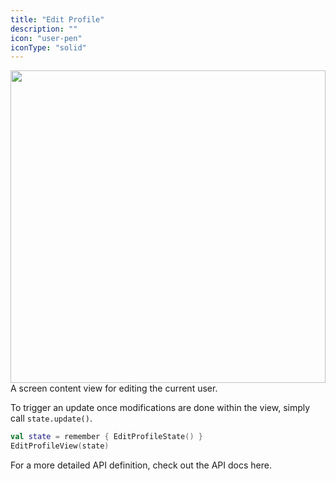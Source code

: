 ```yaml
---
title: "Edit Profile"
description: ""
icon: "user-pen"
iconType: "solid"
---
```


<img 
height="500" 
width="100%" 
src="/images/android-sdk/edit-profile-view.png"
/>
A screen content view for editing the current user.

To trigger an update once modifications are done within the view, simply call `state.update()`.

```Kotlin
val state = remember { EditProfileState() }
EditProfileView(state)
```
For a more detailed API definition, check out the API docs here.